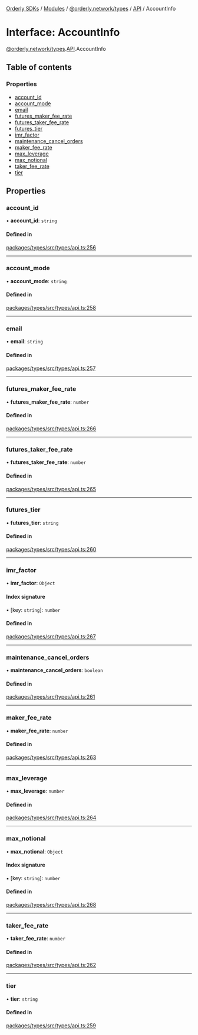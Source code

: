 [Orderly SDKs](/sdks/tech-doc/README) / [Modules](/sdks/tech-doc/modules) / [@orderly.network/types](/sdks/tech-doc/modules/orderly_network_types) / [API](/sdks/tech-doc/modules/orderly_network_types.API) / AccountInfo

# Interface: AccountInfo

[@orderly.network/types](/sdks/tech-doc/modules/orderly_network_types).[API](/sdks/tech-doc/modules/orderly_network_types.API).AccountInfo

## Table of contents

### Properties

- [account\_id](/sdks/tech-doc/interfaces/orderly_network_types.API.AccountInfo#account_id)
- [account\_mode](/sdks/tech-doc/interfaces/orderly_network_types.API.AccountInfo#account_mode)
- [email](/sdks/tech-doc/interfaces/orderly_network_types.API.AccountInfo#email)
- [futures\_maker\_fee\_rate](/sdks/tech-doc/interfaces/orderly_network_types.API.AccountInfo#futures_maker_fee_rate)
- [futures\_taker\_fee\_rate](/sdks/tech-doc/interfaces/orderly_network_types.API.AccountInfo#futures_taker_fee_rate)
- [futures\_tier](/sdks/tech-doc/interfaces/orderly_network_types.API.AccountInfo#futures_tier)
- [imr\_factor](/sdks/tech-doc/interfaces/orderly_network_types.API.AccountInfo#imr_factor)
- [maintenance\_cancel\_orders](/sdks/tech-doc/interfaces/orderly_network_types.API.AccountInfo#maintenance_cancel_orders)
- [maker\_fee\_rate](/sdks/tech-doc/interfaces/orderly_network_types.API.AccountInfo#maker_fee_rate)
- [max\_leverage](/sdks/tech-doc/interfaces/orderly_network_types.API.AccountInfo#max_leverage)
- [max\_notional](/sdks/tech-doc/interfaces/orderly_network_types.API.AccountInfo#max_notional)
- [taker\_fee\_rate](/sdks/tech-doc/interfaces/orderly_network_types.API.AccountInfo#taker_fee_rate)
- [tier](/sdks/tech-doc/interfaces/orderly_network_types.API.AccountInfo#tier)

## Properties

### account\_id

• **account\_id**: `string`

#### Defined in

[packages/types/src/types/api.ts:256](https://github.com/OrderlyNetwork/js-sdk/blob/91fd031/packages/types/src/types/api.ts#L256)

___

### account\_mode

• **account\_mode**: `string`

#### Defined in

[packages/types/src/types/api.ts:258](https://github.com/OrderlyNetwork/js-sdk/blob/91fd031/packages/types/src/types/api.ts#L258)

___

### email

• **email**: `string`

#### Defined in

[packages/types/src/types/api.ts:257](https://github.com/OrderlyNetwork/js-sdk/blob/91fd031/packages/types/src/types/api.ts#L257)

___

### futures\_maker\_fee\_rate

• **futures\_maker\_fee\_rate**: `number`

#### Defined in

[packages/types/src/types/api.ts:266](https://github.com/OrderlyNetwork/js-sdk/blob/91fd031/packages/types/src/types/api.ts#L266)

___

### futures\_taker\_fee\_rate

• **futures\_taker\_fee\_rate**: `number`

#### Defined in

[packages/types/src/types/api.ts:265](https://github.com/OrderlyNetwork/js-sdk/blob/91fd031/packages/types/src/types/api.ts#L265)

___

### futures\_tier

• **futures\_tier**: `string`

#### Defined in

[packages/types/src/types/api.ts:260](https://github.com/OrderlyNetwork/js-sdk/blob/91fd031/packages/types/src/types/api.ts#L260)

___

### imr\_factor

• **imr\_factor**: `Object`

#### Index signature

▪ [key: `string`]: `number`

#### Defined in

[packages/types/src/types/api.ts:267](https://github.com/OrderlyNetwork/js-sdk/blob/91fd031/packages/types/src/types/api.ts#L267)

___

### maintenance\_cancel\_orders

• **maintenance\_cancel\_orders**: `boolean`

#### Defined in

[packages/types/src/types/api.ts:261](https://github.com/OrderlyNetwork/js-sdk/blob/91fd031/packages/types/src/types/api.ts#L261)

___

### maker\_fee\_rate

• **maker\_fee\_rate**: `number`

#### Defined in

[packages/types/src/types/api.ts:263](https://github.com/OrderlyNetwork/js-sdk/blob/91fd031/packages/types/src/types/api.ts#L263)

___

### max\_leverage

• **max\_leverage**: `number`

#### Defined in

[packages/types/src/types/api.ts:264](https://github.com/OrderlyNetwork/js-sdk/blob/91fd031/packages/types/src/types/api.ts#L264)

___

### max\_notional

• **max\_notional**: `Object`

#### Index signature

▪ [key: `string`]: `number`

#### Defined in

[packages/types/src/types/api.ts:268](https://github.com/OrderlyNetwork/js-sdk/blob/91fd031/packages/types/src/types/api.ts#L268)

___

### taker\_fee\_rate

• **taker\_fee\_rate**: `number`

#### Defined in

[packages/types/src/types/api.ts:262](https://github.com/OrderlyNetwork/js-sdk/blob/91fd031/packages/types/src/types/api.ts#L262)

___

### tier

• **tier**: `string`

#### Defined in

[packages/types/src/types/api.ts:259](https://github.com/OrderlyNetwork/js-sdk/blob/91fd031/packages/types/src/types/api.ts#L259)
